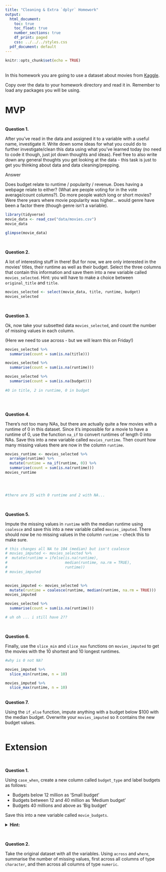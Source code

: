 ```yaml
---
title: "Cleaning & Extra `dplyr` Homework"
output:
  html_document:
    toc: true
    toc_float: true
    number_sections: true
    df_print: paged
    css: ../../../styles.css
  pdf_document: default
---
```


```r
knitr::opts_chunk$set(echo = TRUE)
```

<br>
In this homework you are going to use a dataset about movies from [Kaggle](https://www.kaggle.com/tmdb/tmdb-movie-metadata).

Copy over the data to your homework directory and read it in. Remember to load any packages you will be using.

# MVP
<br>
**Question 1.** 

After you've read in the data and assigned it to a variable with a useful name, investigate it. Write down some ideas for what you could do to further investigate/clean this data using what you've learned today (no need to code it though, just jot down thoughts and ideas). Feel free to also write down any general thoughts you get looking at the data - this task is just to get you thinking about data and data cleaning/prepping.

Answer

Does budget relate to runtime / popularity / revenue. Does having a webpage relate to either? (What are people voting for in the vote average/count columns?). Do more people watch long or short movies? Were there years where movie popularity was higher... would genre have been a factor there (though genre isn't a variable).

```r
library(tidyverse)
movie_data <- read_csv("data/movies.csv")
movie_data

glimpse(movie_data)

```


<br> 

**Question 2.**

A lot of interesting stuff in there! But for now, we are only interested in the movies' titles, their runtime as well as their budget. Select the three columns that contain this information and save them into a new variable called `movies_selected`. Hint: you will have to make a choice between `original_title` and `title`.


```r

movies_selected <- select(movie_data, title, runtime, budget)
movies_selected
```



<br>


**Question 3.**  

Ok, now take your subsetted data `movies_selected`, and count the number of missing values in each column.


(Here we need to use across - but we will learn this on Friday!)

```r
movies_selected %>%
  summarise(count = sum(is.na(title)))

movies_selected %>%
  summarise(count = sum(is.na(runtime)))

movies_selected %>%
  summarise(count = sum(is.na(budget)))
            
#0 in title, 2 in runtime, 0 in budget
           
```



<br>

**Question 4.**  

There's not too many NAs, but there are actually quite a few movies with a runtime of 0 in this dataset. Since it's impossible for a movie to have a runtime of 0, use the function `na_if` to convert runtimes of length 0 into NAs. Save this into a new variable called `movies_runtime`. Then count how many missing values there are now in the column `runtime`.


```r

movies_runtime <- movies_selected %>%
  arrange(runtime) %>% 
  mutate(runtime = na_if(runtime, 0)) %>% 
  summarise(count = sum(is.na(runtime)))
movies_runtime
  
 


#there are 35 with 0 runtime and 2 with NA...
```

<br>

**Question 5.**  

Impute the missing values in `runtime` with the median runtime using `coalesce` and save this into a new variable called `movies_imputed`. There should now be no missing values in the column `runtime` - check this to make sure.

  


```r
# this changes all NA to 104 (median) but isn't coalesce
# movies_imputed <- movies_selected %>% 
#  mutate(runtime = ifelse(is.na(runtime),
#                          median(runtime, na.rm = TRUE),
#                          runtime))
# movies_imputed
           

movies_imputed <- movies_selected %>% 
  mutate(runtime = coalesce(runtime, median(runtime, na.rm = TRUE)))
movies_imputed

movies_selected %>% 
  summarise(count = sum(is.na(runtime)))

# uh oh ... i still have 2??
```

<br>

**Question 6.**  

Finally, use the `slice_min` and `slice_max` functions on `movies_imputed` to get the movies with the 10 shortest and 10 longest runtimes.

```r
#why is 0 not NA?

movies_imputed %>%
  slice_min(runtime, n = 10)

movies_imputed %>% 
  slice_max(runtime, n = 10)

```


<br>
**Question 7.**  

Using the `if_else` function, impute anything with a budget below $100 with the median budget. Overwrite your `movies_imputed` so it contains the new budget values.


```r


```




# Extension


<br> 

**Question 1.**  

Using `case_when`, create a new column called `budget_type` and label budgets as follows:

* Budgets below 12 million as 'Small budget'
* Budgets between 12 and 40 million as 'Medium budget'
* Budgets 40 millions and above as 'Big budget'

Save this into a new variable called `movie_budgets`.

<details>
<summary>**Hint:**</summary> 1e6 is a shorthand way of writing 1 million ($1 \times 10^6$)
</details>

<br> 

**Question 2.**  

Take the original dataset with all the variables. Using `across` and `where`, summarise the number of missing values, first across all columns of type `character`, and then across all columns of type `numeric`.

<br> 

